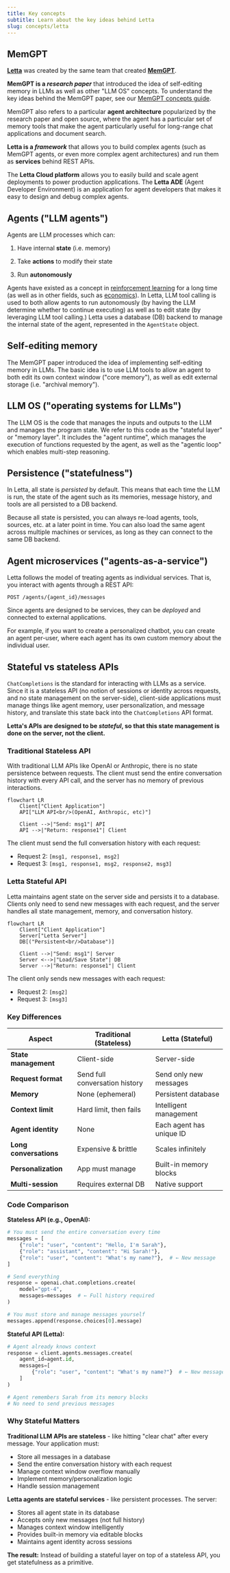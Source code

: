 ```yaml
---
title: Key concepts
subtitle: Learn about the key ideas behind Letta
slug: concepts/letta
---
```



## MemGPT

**[Letta](https://letta.com)** was created by the same team that created **[MemGPT](https://research.memgpt.ai)**.

**MemGPT is a _research paper_** that introduced the idea of self-editing memory in LLMs as well as other "LLM OS" concepts.
To understand the key ideas behind the MemGPT paper, see our [MemGPT concepts guide](/concepts/memgpt).

MemGPT also refers to a particular **agent architecture** popularized by the research paper and open source, where the agent has a particular set of memory tools that make the agent particularly useful for long-range chat applications and document search.

**Letta is a _framework_** that allows you to build complex agents (such as MemGPT agents, or even more complex agent architectures) and run them as **services** behind REST APIs.

The **Letta Cloud platform** allows you to easily build and scale agent deployments to power production applications.
The **Letta ADE** (Agent Developer Environment) is an application for agent developers that makes it easy to design and debug complex agents.

## Agents ("LLM agents")
Agents are LLM processes which can:

1. Have internal **state** (i.e. memory)

2. Take **actions** to modify their state

3. Run **autonomously**

Agents have existed as a concept in [reinforcement learning](https://en.wikipedia.org/wiki/Reinforcement_learning) for a long time (as well as in other fields, such as [economics](https://en.wikipedia.org/wiki/Agent_(economics))). In Letta, LLM tool calling is used to both allow agents to run autonomously (by having the LLM determine whether to continue executing) as well as to edit state (by leveraging LLM tool calling.)
Letta uses a database (DB) backend to manage the internal state of the agent, represented in the `AgentState` object.

## Self-editing memory
The MemGPT paper introduced the idea of implementing self-editing memory in LLMs. The basic idea is to use LLM tools to allow an agent to both edit its own context window ("core memory"), as well as edit external storage (i.e. "archival memory").

## LLM OS ("operating systems for LLMs")
The LLM OS is the code that manages the inputs and outputs to the LLM and manages the program state.
We refer to this code as the "stateful layer" or "memory layer".
It includes the "agent runtime", which manages the execution of functions requested by the agent, as well as the "agentic loop" which enables multi-step reasoning.

## Persistence ("statefulness")
In Letta, all state is *persisted* by default. This means that each time the LLM is run, the state of the agent such as its memories, message history, and tools are all persisted to a DB backend.

Because all state is persisted, you can always re-load agents, tools, sources, etc. at a later point in time.
You can also load the same agent across multiple machines or services, as long as they can connect to the same DB backend.

## Agent microservices ("agents-as-a-service")
Letta follows the model of treating agents as individual services. That is, you interact with agents through a REST API:
```
POST /agents/{agent_id}/messages
```
Since agents are designed to be services, they can be *deployed* and connected to external applications.

For example, if you want to create a personalized chatbot, you can create an agent per-user, where each agent has its own custom memory about the individual user.

## Stateful vs stateless APIs

`ChatCompletions` is the standard for interacting with LLMs as a service. Since it is a stateless API (no notion of sessions or identity across requests, and no state management on the server-side), client-side applications must manage things like agent memory, user personalization, and message history, and translate this state back into the `ChatCompletions` API format.

**Letta's APIs are designed to be *stateful*, so that this state management is done on the server, not the client.**

### Traditional Stateless API

With traditional LLM APIs like OpenAI or Anthropic, there is no state persistence between requests. The client must send the entire conversation history with every API call, and the server has no memory of previous interactions.

```mermaid
flowchart LR
    Client["Client Application"]
    API["LLM API<br/>(OpenAI, Anthropic, etc)"]

    Client -->|"Send: msg1"| API
    API -->|"Return: response1"| Client
```

The client must send the full conversation history with each request:
- Request 2: `[msg1, response1, msg2]`
- Request 3: `[msg1, response1, msg2, response2, msg3]`

### Letta Stateful API

Letta maintains agent state on the server side and persists it to a database. Clients only need to send new messages with each request, and the server handles all state management, memory, and conversation history.

```mermaid
flowchart LR
    Client["Client Application"]
    Server["Letta Server"]
    DB[("Persistent<br/>Database")]

    Client -->|"Send: msg1"| Server
    Server <-->|"Load/Save State"| DB
    Server -->|"Return: response1"| Client
```

The client only sends new messages with each request:
- Request 2: `[msg2]`
- Request 3: `[msg3]`

### Key Differences

| Aspect | Traditional (Stateless) | Letta (Stateful) |
|--------|------------------------|------------------|
| **State management** | Client-side | Server-side |
| **Request format** | Send full conversation history | Send only new messages |
| **Memory** | None (ephemeral) | Persistent database |
| **Context limit** | Hard limit, then fails | Intelligent management |
| **Agent identity** | None | Each agent has unique ID |
| **Long conversations** | Expensive & brittle | Scales infinitely |
| **Personalization** | App must manage | Built-in memory blocks |
| **Multi-session** | Requires external DB | Native support |

### Code Comparison

**Stateless API (e.g., OpenAI):**
```python
# You must send the entire conversation every time
messages = [
    {"role": "user", "content": "Hello, I'm Sarah"},
    {"role": "assistant", "content": "Hi Sarah!"},
    {"role": "user", "content": "What's my name?"},  # ← New message
]

# Send everything
response = openai.chat.completions.create(
    model="gpt-4",
    messages=messages  # ← Full history required
)

# You must store and manage messages yourself
messages.append(response.choices[0].message)
```

**Stateful API (Letta):**
```python
# Agent already knows context
response = client.agents.messages.create(
    agent_id=agent.id,
    messages=[
        {"role": "user", "content": "What's my name?"}  # ← New message only
    ]
)

# Agent remembers Sarah from its memory blocks
# No need to send previous messages
```

### Why Stateful Matters

**Traditional LLM APIs are stateless** - like hitting "clear chat" after every message. Your application must:
- Store all messages in a database
- Send the entire conversation history with each request
- Manage context window overflow manually
- Implement memory/personalization logic
- Handle session management

**Letta agents are stateful services** - like persistent processes. The server:
- Stores all agent state in its database
- Accepts only new messages (not full history)
- Manages context window intelligently
- Provides built-in memory via editable blocks
- Maintains agent identity across sessions

**The result:** Instead of building a stateful layer on top of a stateless API, you get statefulness as a primitive.
